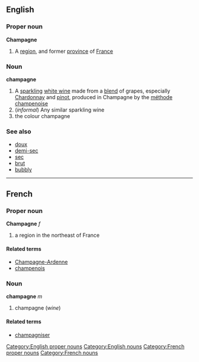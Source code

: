 ==English==
===Proper noun===
[[Category:English proper nouns]]
{{wikipedia}}
'''Champagne'''
#A [[region]], and former [[province]] of [[France]]
===Noun===
[[Category:English nouns]]
'''champagne'''
#A [[sparkling]] [[white wine]] made from a [[blend]] of grapes, especially [[Chardonnay]] and [[pinot]], produced in Champagne by the [[méthode champenoise]]
#(''informal'') Any similar sparkling wine
# the colour champagne

===See also===
*[[doux]]
*[[demi-sec]]
*[[sec]]
*[[brut]]
*[[bubbly]]
----

==French==
===Proper noun===
[[Category:French proper nouns]]
'''Champagne''' ''f''

# a region in the northeast of France

====Related terms====
*[[Champagne-Ardenne]]
*[[champenois]]

===Noun===
[[Category:French nouns]]
'''champagne''' ''m''

# champagne (''wine'')

====Related terms====
*[[champagniser]]